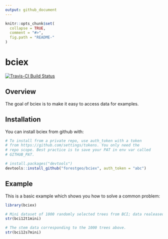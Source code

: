 ```yaml
---
output: github_document
---
```


<!-- Don't edit README.md; instead, please edit README.Rmd -->

```r
knitr::opts_chunk$set(
  collapse = TRUE,
  comment = "#>",
  fig.path = "README-"
)
```

# bciex

[![Travis-CI Build Status](https://travis-ci.org/forestgeo/bciex.svg?branch=master)](https://travis-ci.org/forestgeo/bciex)



## Overview

The goal of bciex is to make it easy to access data for examples.



## Installation

You can install bciex from github with:

```r
# To install from a private repo, use auth_token with a token
# from https://github.com/settings/tokens. You only need the
# repo scope. Best practice is to save your PAT in env var called
# GITHUB_PAT.

# install.packages("devtools")
devtools::install_github("forestgeo/bciex", auth_token = "abc")
```



## Example

This is a basic example which shows you how to solve a common problem:

```r
library(bciex)

# Mini dataset of 1000 randomly selected trees from BCI; data realeased in 2012
str(bci12t1mini)

# The stem data corresponding to the 1000 trees above.
str(bci12s7mini)
```
